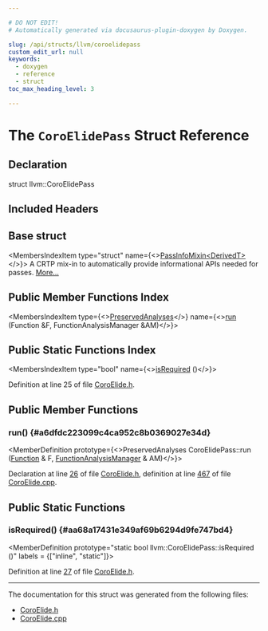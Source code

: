 ```yaml
---

# DO NOT EDIT!
# Automatically generated via docusaurus-plugin-doxygen by Doxygen.

slug: /api/structs/llvm/coroelidepass
custom_edit_url: null
keywords:
  - doxygen
  - reference
  - struct
toc_max_heading_level: 3

---
```





# The `CoroElidePass` Struct Reference

<DoxygenPage pluginConfig={pluginConfig}>



## Declaration

<CodeBlock>struct llvm::CoroElidePass</CodeBlock>

## Included Headers

<IncludesList>
<IncludesListItem
  filePath="llvm/Transforms/Coroutines/CoroElide.h"
  permalink="/docs/api/files/include/include/llvm/include/llvm/transforms/include/llvm/transforms/coroutines/coroelide-h"
  isLocal="true" />
</IncludesList>

## Base struct

<MembersIndex>

<MembersIndexItem
  type="struct"
  name={<><a href="/docs/api/structs/llvm/passinfomixin">PassInfoMixin&lt;DerivedT&gt;</a></>}>
A CRTP mix-in to automatically provide informational APIs needed for passes. <a href="/docs/api/structs/llvm/passinfomixin/#details">More...</a>
</MembersIndexItem>

</MembersIndex>

## Public Member Functions Index

<MembersIndex>

<MembersIndexItem
  type={<><a href="/docs/api/classes/llvm/preservedanalyses">PreservedAnalyses</a></>}
  name={<><a href="#a6dfdc223099c4ca952c8b0369027e34d">run</a> (Function &amp;F, FunctionAnalysisManager &amp;AM)</>}>
</MembersIndexItem>

</MembersIndex>

## Public Static Functions Index

<MembersIndex>

<MembersIndexItem
  type="bool"
  name={<><a href="#aa68a17431e349af69b6294d9fe747bd4">isRequired</a> ()</>}>
</MembersIndexItem>

</MembersIndex>


Definition at line 25 of file <a href="/docs/api/files/include/include/llvm/include/llvm/transforms/include/llvm/transforms/coroutines/coroelide-h">CoroElide.h</a>.

<SectionDefinition>

## Public Member Functions

### run() {#a6dfdc223099c4ca952c8b0369027e34d}

<MemberDefinition
  prototype={<>PreservedAnalyses CoroElidePass::run (<a href="/docs/api/classes/llvm/function">Function</a> &amp; F, <a href="/docs/api/namespaces/llvm/#adce09a5a0de0e3177eb00e932734af2f">FunctionAnalysisManager</a> &amp; AM)</>}>

Declaration at line <a href="/docs/api/files/include/include/llvm/include/llvm/transforms/include/llvm/transforms/coroutines/coroelide-h/#l00026">26</a> of file <a href="/docs/api/files/include/include/llvm/include/llvm/transforms/include/llvm/transforms/coroutines/coroelide-h">CoroElide.h</a>, definition at line <a href="/docs/api/files/lib/lib/transforms/lib/transforms/coroutines/coroelide-cpp/#l00467">467</a> of file <a href="/docs/api/files/lib/lib/transforms/lib/transforms/coroutines/coroelide-cpp">CoroElide.cpp</a>.
</MemberDefinition>

</SectionDefinition>

<SectionDefinition>

## Public Static Functions

### isRequired() {#aa68a17431e349af69b6294d9fe747bd4}

<MemberDefinition
  prototype="static bool llvm::CoroElidePass::isRequired ()"
  labels = {["inline", "static"]}>

Definition at line <a href="/docs/api/files/include/include/llvm/include/llvm/transforms/include/llvm/transforms/coroutines/coroelide-h/#l00027">27</a> of file <a href="/docs/api/files/include/include/llvm/include/llvm/transforms/include/llvm/transforms/coroutines/coroelide-h">CoroElide.h</a>.
</MemberDefinition>

</SectionDefinition>

<hr/>

The documentation for this struct was generated from the following files:

<ul>
<li><a href="/docs/api/files/include/include/llvm/include/llvm/transforms/include/llvm/transforms/coroutines/coroelide-h">CoroElide.h</a></li>
<li><a href="/docs/api/files/lib/lib/transforms/lib/transforms/coroutines/coroelide-cpp">CoroElide.cpp</a></li>
</ul>

</DoxygenPage>
